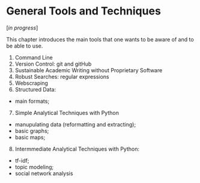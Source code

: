 # General Tools and Techniques

[*in progress*]

This chapter introduces the main tools that one wants to be aware of and to be able to use.

1. Command Line
2. Version Control: git and gitHub
3. Sustainable Academic Writing without Proprietary Software
4. Robust Searches: regular expressions
5. Webscraping
6. Structured Data:
  - main formats;
7. Simple Analytical Techniques with Python
  - manupulating data (reformatting and extracting); 
  - basic graphs;
  - basic maps;
8. Intermmediate Analytical Techniques with Python:
  - tf-idf;
  - topic modeling;
  - social network analysis